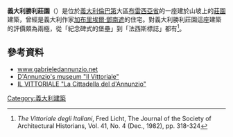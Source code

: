 '''義大利勝利莊園'''（{{lang-it|Vittoriale degli italiani}}）是位於[[義大利|義大利]][[倫巴第|倫巴第]]大區[[布雷西亞省|布雷西亞省]]的一座建於山坡上的[[莊園|莊園]]建築，曾經是義大利作家[[加布里埃爾·鄧南遮|加布里埃爾·鄧南遮]]的住宅。對義大利勝利莊園這座建築的評價頗為兩極，從「紀念碑式的堡壘」到「法西斯標誌」都有<ref>''The Vittoriale degli Italiani'', Fred Licht, The Journal of the Society of Architectural Historians, Vol. 41, No. 4 (Dec., 1982), pp. 318-324</ref>。

==參考資料==
{{reflist}}
{{commons category|Vittoriale degli italiani}}
*[http://www.gabrieledannunzio.net/english/index.htm www.gabrieledannunzio.net] {{Wayback|url=http://www.gabrieledannunzio.net/english/index.htm |date=20141111082320 }}
*[http://www.vittoriale.it/ D'Annunzio's museum "Il Vittoriale"] {{Wayback|url=http://www.vittoriale.it/ |date=20141216203512 }}
*[http://digilander.libero.it/vanessaviaggi/galleria_vittoriale/ IL VITTORIALE "La Cittadella del d'Annunzio"] {{Wayback|url=http://digilander.libero.it/vanessaviaggi/galleria_vittoriale/ |date=20140821114525 }}

{{Landmarks of Lombardy}}

[[Category:義大利建築|Category:義大利建築]]